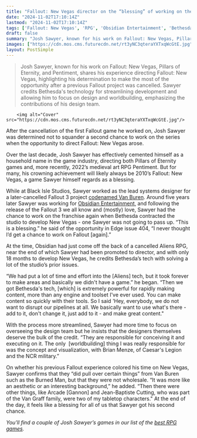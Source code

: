 ```yaml
---
title: "Fallout: New Vegas director on the “blessing” of working on the RPG: “I never thought I’d get a chance to work on Fallout [again]”"
date: "2024-11-02T17:10:14Z"
lastmod: "2024-11-02T17:10:14Z"
tags: ['Fallout: New Vegas', 'RPG', 'Obsidian Entertainment', 'Bethesda', 'Pillars of Eternity', 'Pentiment', 'Game Development', 'Design', 'Worldbuilding']
draft: false
summary: "Josh Sawyer, known for his work on Fallout: New Vegas, Pillars of Eternity, and Pentiment, shares his experience directing Fallout: New Vegas, highlighting his determination to make the most of the opportunity after a previous Fallout project was cancelled. Sawyer credits Bethesda's technology for streamlining development and allowing him to focus on design and worldbuilding, emphasizing the contributions of his design team."
images: ["https://cdn.mos.cms.futurecdn.net/rt3yNC3qteraYXTxqWcGtE.jpg"]
layout: PostSimple
---
```

> Josh Sawyer, known for his work on Fallout: New Vegas, Pillars of Eternity, and Pentiment, shares his experience directing Fallout: New Vegas, highlighting his determination to make the most of the opportunity after a previous Fallout project was cancelled. Sawyer credits Bethesda's technology for streamlining development and allowing him to focus on design and worldbuilding, emphasizing the contributions of his design team.


        <img alt="Cover" src="https://cdn.mos.cms.futurecdn.net/rt3yNC3qteraYXTxqWcGtE.jpg"/>
        
After the cancellation of the first Fallout game he worked on, Josh Sawyer was determined not to squander a second chance to work on the series when the opportunity to direct Fallout: New Vegas arose.

Over the last decade, Josh Sawyer has effectively cemented himself as a household name in the game industry, directing both Pillars of Eternity games and, more recently, 2022’s medieval art RPG Pentiment. But for many, his crowning achievement will likely always be 2010’s Fallout: New Vegas, a game Sawyer himself regards as a blessing.

While at Black Isle Studios, Sawyer worked as the lead systems designer for a later-cancelled Fallout 3 project [codenamed Van Buren](https://www.gamesradar.com/games/rpg/the-fan-made-version-of-the-original-fallout-3-which-is-an-isometric-rpg-thats-way-different-from-bethesdas-version-is-now-playable-on-nexus-mods/). Around five years later Sawyer was working for [Obsidian Entertainment](https://www.gamesradar.com/tag/obsidian-entertainment/), and following the release of the Fallout 3 we all know and (mostly) love, Sawyer had the chance to work on the franchise again when Bethesda contracted the studio to develop New Vegas - one Sawyer was not going to pass up. “This is a blessing.” he said of the opportunity in Edge issue 404, “I never thought I’d get a chance to work on Fallout [again].”

At the time, Obsidian had just come off the back of a cancelled Aliens RPG, near the end of which Sawyer had been promoted to director, and with only 18 months to develop New Vegas, he credits Bethesda’s tech with solving a lot of the studio’s prior issues. 

“We had put a lot of time and effort into the [Aliens] tech, but it took forever to make areas and basically we didn't have a game.” he began. “Then we got Bethesda's tech, [which] is extremely powerful for rapidly making content, more than any engine and toolset I've ever used. You can make content so quickly with their tools. So I said 'Hey, everybody, we do not want to disrupt our pipelines at all. We basically want to use what's there - add to it, don't change it, just add to it - and make great content."

With the process more streamlined, Sawyer had more time to focus on overseeing the design team but he insists that the designers themselves deserve the bulk of the credit. “They are responsible for conceiving it and executing on it. The only  [worldbuilding] thing I was really responsible for was the concept and visualization, with Brian Menze, of Caesar's Legion and the NCR military.”

On whether his previous Fallout experience colored his time on New Vegas, Sawyer confirms that they “did pull over certain things” from Van Buren such as the Burned Man, but that they were not wholesale. “It was more like an aesthetic or an interesting background,” he added. “Then there were other things, like Arcade [Gannon] and Jean-Baptiste Cutting, who was part of the Van Graff family, were two of my tabletop characters." At the end of the day, it feels like a blessing for all of us that Sawyer got his second chance.

*You’ll find a couple of Josh Sawyer’s games in our list of the *[<em>best RPG games</em>](https://www.gamesradar.com/best-rpg-games/)*.*
        